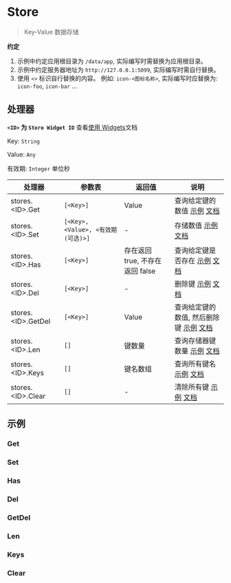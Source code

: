 # Store

<blockquote>
  <p>Key-Value 数据存储</p>
</blockquote>

**约定**

1. 示例中约定应用根目录为 `/data/app`, 实际编写时需替换为应用根目录。
2. 示例中约定服务器地址为 `http://127.0.0.1:5099`, 实际编写时需自行替换。
3. 使用 `<>` 标识自行替换的内容。 例如: `icon-<图标名称>`, 实际编写时应替换为: `icon-foo`, `icon-bar` ...

## 处理器

**`<ID>` 为 `Store Widget ID`** 查看[使用 Widgets](../基础/使用Widgets)文档

Key: `String`

Value: `Any`

有效期: `Integer` 单位秒

| 处理器              | 参数表                             | 返回值                          | 说明                                                                |
| ------------------- | ---------------------------------- | ------------------------------- | ------------------------------------------------------------------- |
| stores.<ID\>.Get    | `[<Key>]`                          | Value                           | 查询给定键的数值 [示例](#get) [文档](./Store/Get)                   |
| stores.<ID\>.Set    | `[<Key>, <Value>, <有效期(可选)>]` | -                               | 存储数值 [示例](#set) [文档](./Store/Set)                           |
| stores.<ID\>.Has    | `[<Key>]`                          | 存在返回 true, 不存在返回 false | 查询给定键是否存在 [示例](#has) [文档](./Store/Has)                 |
| stores.<ID\>.Del    | `[<Key>]`                          | -                               | 删除键 [示例](#del) [文档](./Store/Del)                             |
| stores.<ID\>.GetDel | `[<Key>]`                          | Value                           | 查询给定键的数值, 然后删除键 [示例](#getdel) [文档](./Store/GetDel) |
| stores.<ID\>.Len    | `[]`                               | 键数量                          | 查询存储器键数量 [示例](#len) [文档](./Store/Len)                   |
| stores.<ID\>.Keys   | `[]`                               | 键名数组                        | 查询所有键名 [示例](#keys) [文档](./Store/Keys)                     |
| stores.<ID\>.Clear  | `[]`                               | -                               | 清除所有键 [示例](#clear) [文档](./Store/Clear)                     |

## 示例

### Get

### Set

### Has

### Del

### GetDel

### Len

### Keys

### Clear
